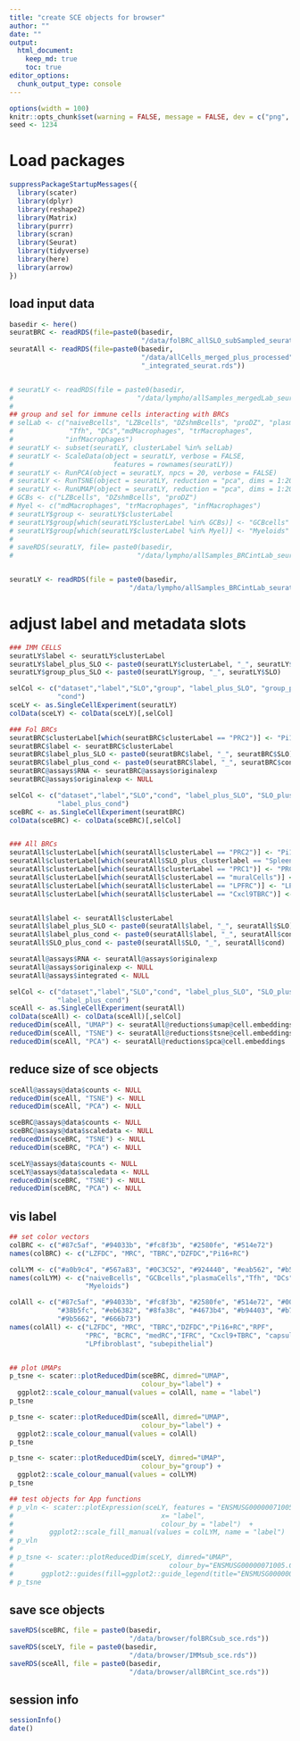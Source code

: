 ```yaml
---
title: "create SCE objects for browser"
author: ""
date: ""
output: 
  html_document:
    keep_md: true
    toc: true
editor_options: 
  chunk_output_type: console
---
```


```r
options(width = 100)
knitr::opts_chunk$set(warning = FALSE, message = FALSE, dev = c("png", "pdf"))
seed <- 1234
```

# Load packages

```r
suppressPackageStartupMessages({
  library(scater)
  library(dplyr)
  library(reshape2)
  library(Matrix)
  library(purrr)
  library(scran)
  library(Seurat)
  library(tidyverse)
  library(here)
  library(arrow)
})
```


## load input data
```r
basedir <- here()
seuratBRC <- readRDS(file=paste0(basedir, 
                                 "/data/folBRC_allSLO_subSampled_seurat.rds"))
seuratAll <- readRDS(file=paste0(basedir,
                                 "/data/allCells_merged_plus_processed",
                                 "_integrated_seurat.rds"))


# seuratLY <- readRDS(file = paste0(basedir, 
#                               "/data/lympho/allSamples_mergedLab_seurat.rds"))
# 
## group and sel for immune cells interacting with BRCs
# selLab <- c("naiveBcells", "LZBcells", "DZshmBcells", "proDZ", "plasmaCells", 
#              "Tfh", "DCs","mdMacrophages", "trMacrophages",
#             "infMacrophages")
# seuratLY <- subset(seuratLY, clusterLabel %in% selLab)
# seuratLY <- ScaleData(object = seuratLY, verbose = FALSE,
#                         features = rownames(seuratLY))
# seuratLY <- RunPCA(object = seuratLY, npcs = 20, verbose = FALSE)
# seuratLY <- RunTSNE(object = seuratLY, reduction = "pca", dims = 1:20)
# seuratLY <- RunUMAP(object = seuratLY, reduction = "pca", dims = 1:20)
# GCBs <- c("LZBcells", "DZshmBcells", "proDZ")
# Myel <- c("mdMacrophages", "trMacrophages", "infMacrophages")
# seuratLY$group <- seuratLY$clusterLabel
# seuratLY$group[which(seuratLY$clusterLabel %in% GCBs)] <- "GCBcells"
# seuratLY$group[which(seuratLY$clusterLabel %in% Myel)] <- "Myeloids"
# 
# saveRDS(seuratLY, file= paste0(basedir, 
#                               "/data/lympho/allSamples_BRCintLab_seurat.rds"))


seuratLY <- readRDS(file = paste0(basedir, 
                              "/data/lympho/allSamples_BRCintLab_seurat.rds"))

```


# adjust label and metadata slots
```r

### IMM CELLS
seuratLY$label <- seuratLY$clusterLabel
seuratLY$label_plus_SLO <- paste0(seuratLY$clusterLabel, "_", seuratLY$SLO)
seuratLY$group_plus_SLO <- paste0(seuratLY$group, "_", seuratLY$SLO)

selCol <- c("dataset","label","SLO","group", "label_plus_SLO", "group_plus_SLO",
            "cond")
sceLY <- as.SingleCellExperiment(seuratLY)
colData(sceLY) <- colData(sceLY)[,selCol]

### Fol BRCs
seuratBRC$clusterLabel[which(seuratBRC$clusterLabel == "PRC2")] <- "Pi16+RC"
seuratBRC$label <- seuratBRC$clusterLabel
seuratBRC$label_plus_SLO <- paste0(seuratBRC$label, "_", seuratBRC$SLO)
seuratBRC$label_plus_cond <- paste0(seuratBRC$label, "_", seuratBRC$cond)
seuratBRC@assays$RNA <- seuratBRC@assays$originalexp
seuratBRC@assays$originalexp <- NULL

selCol <- c("dataset","label","SLO","cond", "label_plus_SLO", "SLO_plus_cond",
            "label_plus_cond")
sceBRC <- as.SingleCellExperiment(seuratBRC)
colData(sceBRC) <- colData(sceBRC)[,selCol]


### All BRCs
seuratAll$clusterLabel[which(seuratAll$clusterLabel == "PRC2")] <- "Pi16+RC"
seuratAll$clusterLabel[which(seuratAll$SLO_plus_clusterlabel == "Spleen_PRC1")] <- "capsular"
seuratAll$clusterLabel[which(seuratAll$clusterLabel == "PRC1")] <- "PRC"
seuratAll$clusterLabel[which(seuratAll$clusterLabel == "muralCells")] <- "PRC"
seuratAll$clusterLabel[which(seuratAll$clusterLabel == "LPFRC")] <- "LPfibroblast"
seuratAll$clusterLabel[which(seuratAll$clusterLabel == "Cxcl9TBRC")] <- "Cxcl9+TBRC"


seuratAll$label <- seuratAll$clusterLabel
seuratAll$label_plus_SLO <- paste0(seuratAll$label, "_", seuratAll$SLO)
seuratAll$label_plus_cond <- paste0(seuratAll$label, "_", seuratAll$cond)
seuratAll$SLO_plus_cond <- paste0(seuratAll$SLO, "_", seuratAll$cond)

seuratAll@assays$RNA <- seuratAll@assays$originalexp
seuratAll@assays$originalexp <- NULL
seuratAll@assays$integrated <- NULL

selCol <- c("dataset","label","SLO","cond", "label_plus_SLO", "SLO_plus_cond",
            "label_plus_cond")
sceAll <- as.SingleCellExperiment(seuratAll)
colData(sceAll) <- colData(sceAll)[,selCol]
reducedDim(sceAll, "UMAP") <- seuratAll@reductions$umap@cell.embeddings
reducedDim(sceAll, "TSNE") <- seuratAll@reductions$tsne@cell.embeddings
reducedDim(sceAll, "PCA") <- seuratAll@reductions$pca@cell.embeddings


```


## reduce size of sce objects
```r
sceAll@assays@data$counts <- NULL
reducedDim(sceAll, "TSNE") <- NULL
reducedDim(sceAll, "PCA") <- NULL

sceBRC@assays@data$counts <- NULL
sceBRC@assays@data$scaledata <- NULL
reducedDim(sceBRC, "TSNE") <- NULL
reducedDim(sceBRC, "PCA") <- NULL

sceLY@assays@data$counts <- NULL
sceLY@assays@data$scaledata <- NULL
reducedDim(sceBRC, "TSNE") <- NULL
reducedDim(sceBRC, "PCA") <- NULL

```


## vis label
```r

## set color vectors
colBRC <- c("#87c5af", "#94033b", "#fc8f3b", "#2580fe", "#514e72")
names(colBRC) <- c("LZFDC", "MRC", "TBRC","DZFDC","Pi16+RC")

colLYM <- c("#a0b9c4", "#567a83", "#0C3C52", "#924440", "#eab562", "#b5a147")
names(colLYM) <- c("naiveBcells", "GCBcells","plasmaCells","Tfh", "DCs",
                   "Myeloids")

colAll <- c("#87c5af", "#94033b", "#fc8f3b", "#2580fe", "#514e72", "#007961",
            "#38b5fc", "#eb6382", "#8fa38c", "#4673b4", "#b94403", "#b7d165",
            "#9b5662", "#666b73")
names(colAll) <- c("LZFDC", "MRC", "TBRC","DZFDC","Pi16+RC","RPF", 
                   "PRC", "BCRC", "medRC","IFRC", "Cxcl9+TBRC", "capsular",
                   "LPfibroblast", "subepithelial")


## plot UMAPs
p_tsne <- scater::plotReducedDim(sceBRC, dimred="UMAP",
                                 colour_by="label") +
  ggplot2::scale_colour_manual(values = colAll, name = "label") 
p_tsne 

p_tsne <- scater::plotReducedDim(sceAll, dimred="UMAP",
                                 colour_by="label") +
  ggplot2::scale_colour_manual(values = colAll)
p_tsne 

p_tsne <- scater::plotReducedDim(sceLY, dimred="UMAP",
                                 colour_by="group") +
  ggplot2::scale_colour_manual(values = colLYM)
p_tsne 

## test objects for App functions
# p_vln <- scater::plotExpression(sceLY, features = "ENSMUSG00000071005.Ccl19",
#                                     x= "label",
#                                     colour_by = "label")  +
#         ggplot2::scale_fill_manual(values = colLYM, name = "label")
# p_vln
# 
# p_tsne <- scater::plotReducedDim(sceLY, dimred="UMAP",
#                                       colour_by="ENSMUSG00000071005.Ccl19") +
#       ggplot2::guides(fill=ggplot2::guide_legend(title="ENSMUSG00000071005.Ccl19"))
# p_tsne

```


## save sce objects
```r

saveRDS(sceBRC, file = paste0(basedir,
                              "/data/browser/folBRCsub_sce.rds"))
saveRDS(sceLY, file = paste0(basedir,
                              "/data/browser/IMMsub_sce.rds"))
saveRDS(sceAll, file = paste0(basedir,
                              "/data/browser/allBRCint_sce.rds"))

```


## session info
```r
sessionInfo()
date()
```


